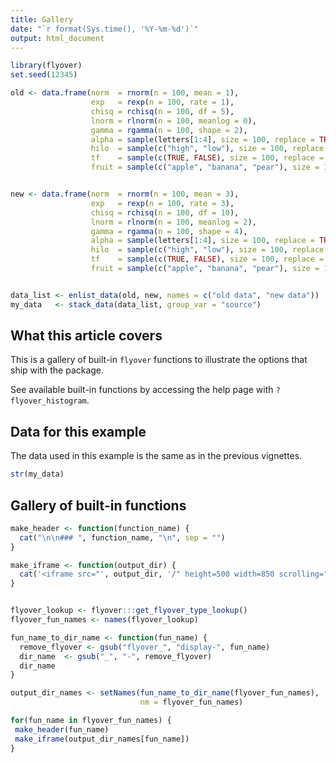 ```yaml
---
title: Gallery
date: "`r format(Sys.time(), '%Y-%m-%d')`"
output: html_document
---
```


```r
library(flyover)
set.seed(12345)

old <- data.frame(norm  = rnorm(n = 100, mean = 1),
                  exp   = rexp(n = 100, rate = 1),
                  chisq = rchisq(n = 100, df = 5),
                  lnorm = rlnorm(n = 100, meanlog = 0),
                  gamma = rgamma(n = 100, shape = 2),
                  alpha = sample(letters[1:4], size = 100, replace = TRUE, prob = c(1, 2, 3, 4)),
                  hilo  = sample(c("high", "low"), size = 100, replace = TRUE, prob = c(1, 2)),
                  tf    = sample(c(TRUE, FALSE), size = 100, replace = TRUE, prob = c(1, 1)),
                  fruit = sample(c("apple", "banana", "pear"), size = 100, replace = TRUE, prob = c(1, 2, 3)))


new <- data.frame(norm  = rnorm(n = 100, mean = 3),
                  exp   = rexp(n = 100, rate = 3),
                  chisq = rchisq(n = 100, df = 10),
                  lnorm = rlnorm(n = 100, meanlog = 2),
                  gamma = rgamma(n = 100, shape = 4),
                  alpha = sample(letters[1:4], size = 100, replace = TRUE, prob = c(4, 3, 2, 1)),
                  hilo  = sample(c("high", "low"), size = 100, replace = TRUE, prob = c(2, 1)),
                  tf    = sample(c(TRUE, FALSE), size = 100, replace = TRUE, prob = c(1, 3)),
                  fruit = sample(c("apple", "banana", "pear"), size = 100, replace = TRUE, prob = c(3, 2, 1)))


data_list <- enlist_data(old, new, names = c("old data", "new data"))
my_data   <- stack_data(data_list, group_var = "source")
```


## What this article covers

This is a gallery of built-in `flyover` functions to illustrate the options that ship with the package.

See available built-in functions by accessing the help page with `?flyover_histogram`.


## Data for this example

The data used in this example is the same as in the previous vignettes.


```r
str(my_data)
```


## Gallery of built-in functions

```r
make_header <- function(function_name) {
  cat("\n\n### ", function_name, "\n", sep = "")
}

make_iframe <- function(output_dir) {
  cat('<iframe src="', output_dir, '/" height=500 width=850 scrolling="no" frameborder="0" webkitallowfullscreen="true" mozallowfullscreen="true" allowfullscreen="true"></iframe>', sep = "")
}


flyover_lookup <- flyover:::get_flyover_type_lookup()
flyover_fun_names <- names(flyover_lookup)

fun_name_to_dir_name <- function(fun_name) {
  remove_flyover <- gsub("flyover_", "display-", fun_name)
  dir_name  <- gsub("_", "-", remove_flyover)
  dir_name
}

output_dir_names <- setNames(fun_name_to_dir_name(flyover_fun_names),
                             nm = flyover_fun_names)
```


```r
for(fun_name in flyover_fun_names) {
 make_header(fun_name)
 make_iframe(output_dir_names[fun_name])
}
```
